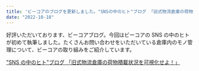 ```yaml
---
title: 'ビーコアのブログを更新しました。"SNSの中のヒト"ブログ 「旧式物流倉庫の荷物積載状況を可視化せよ！」'
date: "2022-10-18"
---
```


好評いただいております、ビーコアブログ。今回はビーコアの SNS の中のヒトが初めて執筆しました。たくさんお問い合わせをいただいている倉庫内のモノ管理について、ビーコアの取り組みをご紹介しています。

["SNS の中のヒト"ブログ 「旧式物流倉庫の荷物積載状況を可視化せよ！」](https://bcore.biz/blogs/blog-2022-1018)
